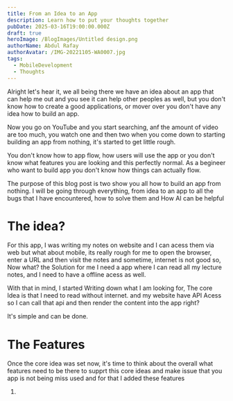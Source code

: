 ```yaml
---
title: From an Idea to an App
description: Learn how to put your thoughts together
pubDate: 2025-03-16T19:00:00.000Z
draft: true
heroImage: /BlogImages/Untitled design.png
authorName: Abdul Rafay
authorAvatar: /IMG-20221105-WA0007.jpg
tags:
  - MobileDevelopment
  - Thoughts
---
```


Alright let's hear it, we all being there we have an idea about an app that can help me out and you see it can help other peoples as well, but you don't know how to create a good applications, or mover over you don't have any idea how to build an app.

Now you go on YouTube and you start searching, anf the amount of video are too much, you watch one and then two when you come down to starting building an app from nothing, it's started to get little rough.

You don't know how to app flow, how users will use the app or you don't know what features you are looking and this perfectly normal. As a begineer who want to build app you don't know how things can actually flow.

The purpose of this blog post is two show you all how to build an app from nothing. I will be going through everything, from idea to an app to all the bugs that I have encountered, how to solve them and How AI can be helpful

# The idea?

For this app, I was writing my notes on website and I can acess them via web but what about mobile, its really rough for me to open the browser, enter a URL and then visit the notes and sometime, internet is not good so, Now what? the Solution for me I need a app where I can read all my lecture notes, and I need to have a offline acess as well.

With that in mind, I started Writing down what I am looking for, The core Idea is that I need to read without internet. and my website have API Acess so I can call that api and then render the content into the app right?

It's simple and can be done.

# The Features

Once the core idea was set now, it's time to think about the overall what features need to be there to supprt this core ideas and make issue that you app is not being miss used and for that I added these features

1.
